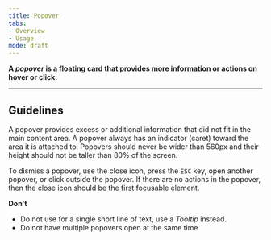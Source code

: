 ```yaml
---
title: Popover 
tabs: 
- Overview
- Usage
mode: draft
---
```


**A *popover* is a floating card that provides more information or actions on hover or click.**
<!--One to two sentences as an introduction to the component-->

***

## Guidelines
<!--List how to use it, sizes, widths, grid interactions, color allowances -->

A popover provides excess or additional information that did not fit in the main content area. A popover always has an indicator (caret) toward the area it is attached to. Popovers should never be wider than 560px and their height should not be taller than 80% of the screen. 

To dismiss a popover, use the close icon, press the `ESC` key, open another popover, or click outside the popover. If there are no actions in the popover, then the close icon should be the first focusable element. 


**Don't**
<!--Bullet point list if needed -->

* Do not use for a single short line of text, use a  *Tooltip* instead. 
* Do not have multiple popovers open at the same time. 

<Embed url="https://www.figma.com/file/0bGXR2sCwMVSDNyyzu5BXrO5/UI%E2%80%94User-Interface?node-id=2717%3A0" />
